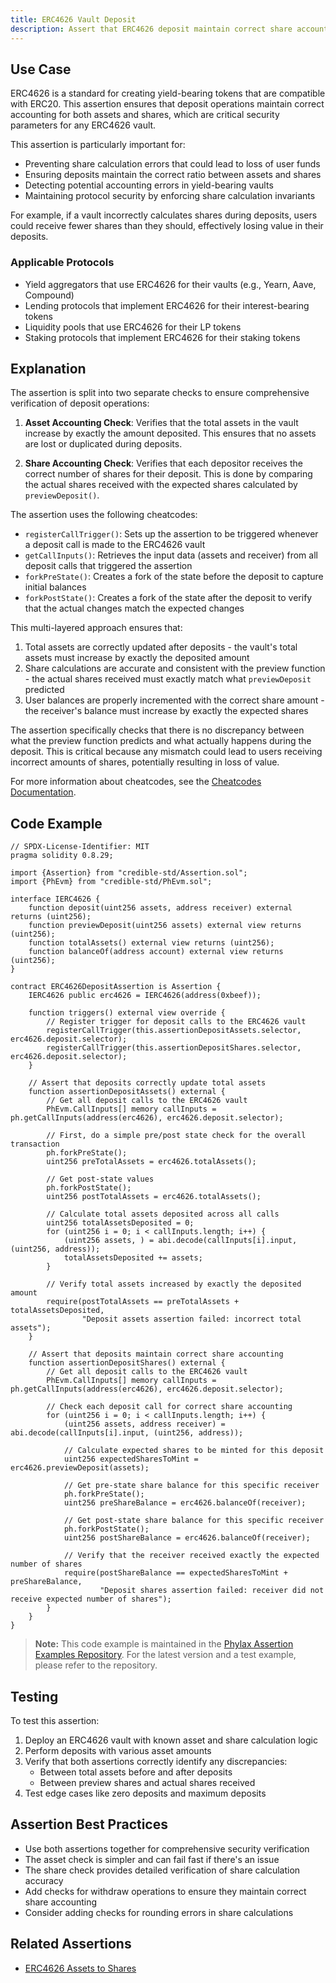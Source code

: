 ```yaml
---
title: ERC4626 Vault Deposit
description: Assert that ERC4626 deposit maintain correct share accounting
---
```


## Use Case
ERC4626 is a standard for creating yield-bearing tokens that are compatible with ERC20. This assertion ensures that deposit operations maintain correct accounting for both assets and shares, which are critical security parameters for any ERC4626 vault.

This assertion is particularly important for:
- Preventing share calculation errors that could lead to loss of user funds
- Ensuring deposits maintain the correct ratio between assets and shares
- Detecting potential accounting errors in yield-bearing vaults
- Maintaining protocol security by enforcing share calculation invariants

For example, if a vault incorrectly calculates shares during deposits, users could receive fewer shares than they should, effectively losing value in their deposits.

### Applicable Protocols
- Yield aggregators that use ERC4626 for their vaults (e.g., Yearn, Aave, Compound)
- Lending protocols that implement ERC4626 for their interest-bearing tokens
- Liquidity pools that use ERC4626 for their LP tokens
- Staking protocols that implement ERC4626 for their staking tokens

## Explanation
The assertion is split into two separate checks to ensure comprehensive verification of deposit operations:

1. **Asset Accounting Check**: Verifies that the total assets in the vault increase by exactly the amount deposited. This ensures that no assets are lost or duplicated during deposits.

2. **Share Accounting Check**: Verifies that each depositor receives the correct number of shares for their deposit. This is done by comparing the actual shares received with the expected shares calculated by `previewDeposit()`.

The assertion uses the following cheatcodes:
- `registerCallTrigger()`: Sets up the assertion to be triggered whenever a deposit call is made to the ERC4626 vault
- `getCallInputs()`: Retrieves the input data (assets and receiver) from all deposit calls that triggered the assertion
- `forkPreState()`: Creates a fork of the state before the deposit to capture initial balances
- `forkPostState()`: Creates a fork of the state after the deposit to verify that the actual changes match the expected changes

This multi-layered approach ensures that:
1. Total assets are correctly updated after deposits - the vault's total assets must increase by exactly the deposited amount
2. Share calculations are accurate and consistent with the preview function - the actual shares received must exactly match what `previewDeposit` predicted
3. User balances are properly incremented with the correct share amount - the receiver's balance must increase by exactly the expected shares

The assertion specifically checks that there is no discrepancy between what the preview function predicts and what actually happens during the deposit. This is critical because any mismatch could lead to users receiving incorrect amounts of shares, potentially resulting in loss of value.

For more information about cheatcodes, see the [Cheatcodes Documentation](/credible/cheatcodes).

## Code Example
```solidity
// SPDX-License-Identifier: MIT
pragma solidity 0.8.29;

import {Assertion} from "credible-std/Assertion.sol";
import {PhEvm} from "credible-std/PhEvm.sol";

interface IERC4626 {
    function deposit(uint256 assets, address receiver) external returns (uint256);
    function previewDeposit(uint256 assets) external view returns (uint256);
    function totalAssets() external view returns (uint256);
    function balanceOf(address account) external view returns (uint256);
}

contract ERC4626DepositAssertion is Assertion {
    IERC4626 public erc4626 = IERC4626(address(0xbeef));

    function triggers() external view override {
        // Register trigger for deposit calls to the ERC4626 vault
        registerCallTrigger(this.assertionDepositAssets.selector, erc4626.deposit.selector);
        registerCallTrigger(this.assertionDepositShares.selector, erc4626.deposit.selector);
    }

    // Assert that deposits correctly update total assets
    function assertionDepositAssets() external {
        // Get all deposit calls to the ERC4626 vault
        PhEvm.CallInputs[] memory callInputs = ph.getCallInputs(address(erc4626), erc4626.deposit.selector);
        
        // First, do a simple pre/post state check for the overall transaction
        ph.forkPreState();
        uint256 preTotalAssets = erc4626.totalAssets();
        
        // Get post-state values
        ph.forkPostState();
        uint256 postTotalAssets = erc4626.totalAssets();
        
        // Calculate total assets deposited across all calls
        uint256 totalAssetsDeposited = 0;
        for (uint256 i = 0; i < callInputs.length; i++) {
            (uint256 assets, ) = abi.decode(callInputs[i].input, (uint256, address));
            totalAssetsDeposited += assets;
        }
        
        // Verify total assets increased by exactly the deposited amount
        require(postTotalAssets == preTotalAssets + totalAssetsDeposited, 
                "Deposit assets assertion failed: incorrect total assets");
    }

    // Assert that deposits maintain correct share accounting
    function assertionDepositShares() external {
        // Get all deposit calls to the ERC4626 vault
        PhEvm.CallInputs[] memory callInputs = ph.getCallInputs(address(erc4626), erc4626.deposit.selector);
        
        // Check each deposit call for correct share accounting
        for (uint256 i = 0; i < callInputs.length; i++) {
            (uint256 assets, address receiver) = abi.decode(callInputs[i].input, (uint256, address));
            
            // Calculate expected shares to be minted for this deposit
            uint256 expectedSharesToMint = erc4626.previewDeposit(assets);
            
            // Get pre-state share balance for this specific receiver
            ph.forkPreState();
            uint256 preShareBalance = erc4626.balanceOf(receiver);
            
            // Get post-state share balance for this specific receiver
            ph.forkPostState();
            uint256 postShareBalance = erc4626.balanceOf(receiver);
            
            // Verify that the receiver received exactly the expected number of shares
            require(postShareBalance == expectedSharesToMint + preShareBalance, 
                    "Deposit shares assertion failed: receiver did not receive expected number of shares");
        }
    }
}
```

> **Note:** This code example is maintained in the [Phylax Assertion Examples Repository](https://github.com/phylaxsystems/assertion-examples/blob/main/assertions/assertions_book/). For the latest version and a test example, please refer to the repository.

## Testing
To test this assertion:
1. Deploy an ERC4626 vault with known asset and share calculation logic
2. Perform deposits with various asset amounts
3. Verify that both assertions correctly identify any discrepancies:
   - Between total assets before and after deposits
   - Between preview shares and actual shares received
4. Test edge cases like zero deposits and maximum deposits

## Assertion Best Practices
- Use both assertions together for comprehensive security verification
- The asset check is simpler and can fail fast if there's an issue
- The share check provides detailed verification of share calculation accuracy
- Add checks for withdraw operations to ensure they maintain correct share accounting
- Consider adding checks for rounding errors in share calculations

## Related Assertions
- [ERC4626 Assets to Shares](/assertions-book/assertions/ass12-erc4626-assets-to-shares)

